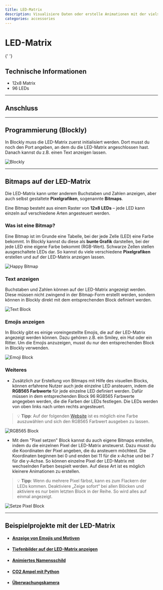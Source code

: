 ```yaml
---
title: LED-Matrix
description: Visualisiere Daten oder erstelle Animationen mit der vielseitigen LED-Matrix.
categories: accessories
---
```



# LED-Matrix

<ImageWithText src={ledMatrix} alt="LED-Matrix" title="LED-Matrix" />{' '}

## Technische Informationen

- 12x8 Matrix
- 96 LEDs

---

## Anschluss

<TutorialPorts port="io" />



---

## Programmierung (Blockly)

In Blockly muss die LED-Matrix zuerst initialisiert werden. Dort musst du noch den Port angeben, an dem du die LED-Matrix angeschlossen hast. Danach kannst du z.B. einen Text anzeigen lassen.

![Blockly](/img/hardware-bilder/led-matrix/led-matrix-block.svg)

---


## Bitmaps auf der LED-Matrix

Die LED-Matrix kann unter anderem Buchstaben und Zahlen anzeigen, aber auch selbst gestaltete **Pixelgrafiken**, sogenannte **Bitmaps**.

Eine Bitmap besteht aus einem Raster von **12x8 LEDs** – jede LED kann einzeln auf verschiedene Arten angesteuert werden.

### Was ist eine Bitmap?

Eine Bitmap ist im Grunde eine Tabelle, bei der jede Zelle (LED) eine Farbe bekommt. In Blockly kannst du diese als **bunte Grafik** darstellen, bei der jede LED eine eigene Farbe bekommt (RGB-Wert). 
Schwarze Zellen stellen ausgeschaltete LEDs dar. So kannst du viele verschiedene **Pixelgrafiken** erstellen und auf der LED-Matrix anzeigen lassen.


![Happy Bitmap](/img/hardware-bilder/led-matrix/happy_bitmap.svg)


### Text anzeigen
Buchstaben und Zahlen können auf der LED-Matrix angezeigt werden. Diese müssen nicht zwingend in der Bitmap-Form erstellt werden, sondern können in Blockly direkt mit dem entsprechenden Block definiert werden.


![Text Block](/img/hardware-bilder/led-matrix/text_block.svg)


### Emojis anzeigen

In Blockly gibt es einige voreingestellte Emojis, die auf der LED-Matrix angezeigt werden können. Dazu gehören z.B. ein Smiley, ein Hut oder ein Ritter.
Um die Emojis anzuzeigen, musst du nur den entsprechenden Block in Blockly verwenden.


![Emoji Block](/img/hardware-bilder/led-matrix/emoji_block.svg)

### Weiteres
- Zusätzlich zur Erstellung von Bitmaps mit Hilfe des visuellen Blocks, können erfahrene Nutzer auch jede einzelne LED ansteuern, indem die **RGB565 Farbwerte** für jede einzelne LED definiert werden.
Dafür müssen in dem entsprechenden Block 96 RGB565 Farbwerte angegeben werden, die die Farben der LEDs festlegen. Die LEDs werden von oben links nach unten rechts angesteuert.

> 💡 **Tipp**: Auf der folgenden [Website](https://rgbcolorpicker.com/565) ist es möglich eine Farbe auszuwählen und sich den RGB565 Farbwert ausgeben zu lassen.


![RGB565 Block](/img/hardware-bilder/led-matrix/rgb565_block.svg)


- Mit dem "Pixel setzen" Block kannst du auch eigene Bitmaps erstellen, indem du die einzelnen Pixel der LED-Matrix ansteuerst. Dazu musst du die Koordinaten der Pixel angeben, die du ansteuern möchtest. 
Die Koordinaten beginnen bei 0 und enden bei 11 für die x-Achse und bei 7 für die y-Achse. So können einzelne Pixel der LED-Matrix mit wechselnden Farben bespielt werden.
Auf diese Art ist es möglich kleinere Animationen zu erstellen.

> 💡 **Tipp**: Wenn du mehrere Pixel färbst, kann es zum Flackern der LEDs kommen. Deaktiviere „Zeige sofort“ bei allen Blöcken und aktiviere es nur beim letzten Block in der Reihe. So wird alles auf einmal angezeigt.

![Setze Pixel Block](/img/hardware-bilder/led-matrix/set_pixel_block.svg)

---

## Beispielprojekte mit der LED-Matrix

- #### [Anzeige von Emojis und Motiven](https://sensebox.de/projects/de/2024-04-02-smiley)
- #### [Tiefenbilder auf der LED-Matrix anzeigen](https://sensebox.de/projects/de/2024-04-02-tof-led)
- #### [Animiertes Namensschild](https://sensebox.de/projects/de/2024-04-02-namensschild)
- #### [CO2 Ampel mit Python](https://sensebox.de/projects/de/2024-04-02-circuitpython-co2-ampel)
- #### [Überwachungskamera](https://sensebox.de/projects/de/2024-04-02-%C3%BCberwachungskamera)

